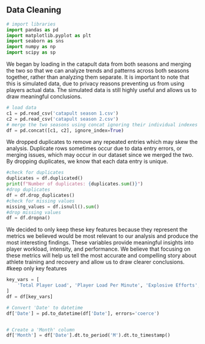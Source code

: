 ## Data Cleaning
```python
# import libraries
import pandas as pd
import matplotlib.pyplot as plt
import seaborn as sns
import numpy as np
import scipy as sp
```
We began by loading in the catapult data from both seasons and merging the two so that we can analyze trends and patterns across both seasons together, rather than analyzing them separate. It is important to note that this is simulated data, due to privacy reasons preventing us from using players actual data. The simulated data is still highly useful and allows us to draw meaningful conclusions.
```python
# load data
c1 = pd.read_csv('catapult season 1.csv')
c2 = pd.read_csv('catapult season 2.csv')
# merge the two seasons using concat ignoring their individual indexes
df = pd.concat([c1, c2], ignore_index=True)
```
We dropped duplicates to remove any repeated entries which may skew the analysis. Duplicate rows sometimes occur due to data entry errors, or merging issues, which may occur in our dataset since we merged the two. By dropping duplicates, we know that each data entry is unique.
```python
#check for duplicates
duplicates = df.duplicated()
print(f"Number of duplicates: {duplicates.sum()}")
#drop duplicates
df = df.drop_duplicates()
#check for missing values
missing_values = df.isnull().sum()
#drop missing values
df = df.dropna()

```

We decided to only keep these key features because they represent the metrics we believed would be most relevant to our analysis and produce the most interesting findings. These variables provide meaningful insights into player workload, intensity, and performance. We believe that focusing on these metrics will help us tell the most accurate and compelling story about athlete training and recovery and allow us to draw clearer conclusions.
#keep only key features
```python
key_vars = [
    'Total Player Load', 'Player Load Per Minute', 'Explosive Efforts', 'Session Total Jump', 'Session Jumps Per Minute', 'Total IMA', 'IMA/Min', 'Position', 'Date'
]
df = df[key_vars]

# Convert 'Date' to datetime
df['Date'] = pd.to_datetime(df['Date'], errors='coerce')


# Create a 'Month' column
df['Month'] = df['Date'].dt.to_period('M').dt.to_timestamp()
```
